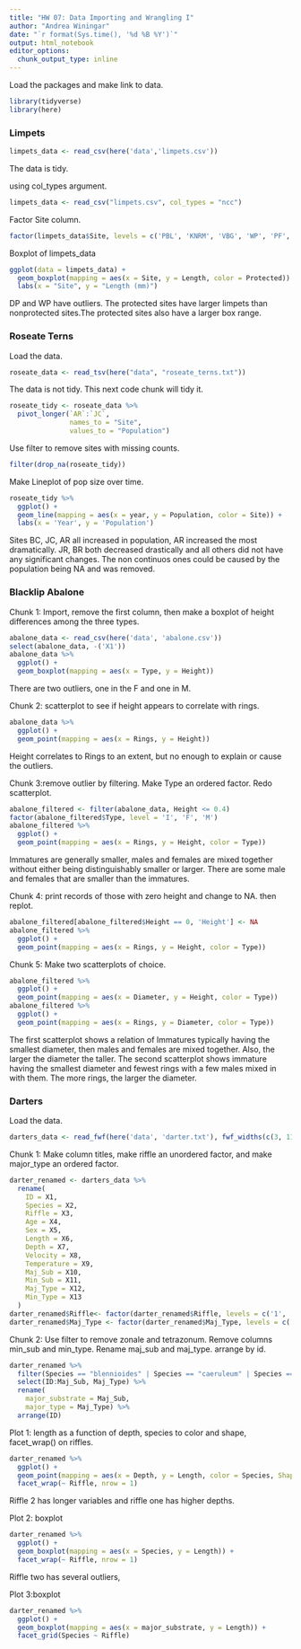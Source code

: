 ```yaml
---
title: "HW 07: Data Importing and Wrangling I"
author: "Andrea Winingar"
date: "`r format(Sys.time(), '%d %B %Y')`"
output: html_notebook
editor_options: 
  chunk_output_type: inline
---
```


Load the packages and make link to data.

```r
library(tidyverse)
library(here)
```

### Limpets

```r
limpets_data <- read_csv(here('data','limpets.csv'))
```

The data is tidy.

using col_types argument.

```r
limpets_data <- read_csv("limpets.csv", col_types = "ncc")
```

Factor Site column.

```r
factor(limpets_data$Site, levels = c('PBL', 'KNRM', 'VBG', 'WP', 'PF', 'DP', 'SIO', 'CTZ1', 'CTZ2', 'CNM'))
```

Boxplot of limpets_data

```r
ggplot(data = limpets_data) +
  geom_boxplot(mapping = aes(x = Site, y = Length, color = Protected)) +
  labs(x = "Site", y = "Length (mm)")
```

DP and WP have outliers. The protected sites have larger limpets than nonprotected sites.The protected sites also have a larger box range. 

### Roseate Terns

Load the data.

```r
roseate_data <- read_tsv(here("data", "roseate_terns.txt"))
```

The data is not tidy. This next code chunk will tidy it.

```r
roseate_tidy <- roseate_data %>% 
  pivot_longer(`AR`:`JC`,
               names_to = "Site",
               values_to = "Population")
```

Use filter to remove sites with missing counts.

```r
filter(drop_na(roseate_tidy))
```

Make Lineplot of pop size over time.    

```r
roseate_tidy %>% 
  ggplot() +
  geom_line(mapping = aes(x = year, y = Population, color = Site)) +
  labs(x = 'Year', y = 'Population')
```

Sites BC, JC, AR all increased in population, AR increased the most dramatically. JR, BR both decreased drastically and all others did not have any significant changes. The non continuos ones could be caused by the population being NA and was removed.

### Blacklip Abalone

Chunk 1:  Import, remove the first column, then make a boxplot of height differences among the three types.

```r
abalone_data <- read_csv(here('data', 'abalone.csv'))
select(abalone_data, -('X1'))
abalone_data %>% 
  ggplot() +
  geom_boxplot(mapping = aes(x = Type, y = Height))
```

There are two outliers, one in the F and one in M.

Chunk 2: scatterplot to see if height appears to correlate with rings. 

```r
abalone_data %>% 
  ggplot() +
  geom_point(mapping = aes(x = Rings, y = Height))
```

Height correlates to Rings to an extent, but no enough to explain or cause the outliers.

Chunk 3:remove outlier by filtering. Make Type an ordered factor. Redo scatterplot.

```r
abalone_filtered <- filter(abalone_data, Height <= 0.4)
factor(abalone_filtered$Type, level = 'I', 'F', 'M')
abalone_filtered %>% 
  ggplot() +
  geom_point(mapping = aes(x = Rings, y = Height, color = Type))
```

Immatures are generally smaller, males and females are mixed together without either being distinguishably smaller or larger. There are some male and females that are smaller than the immatures.

Chunk 4: print records of those with zero height and change to NA. then replot.

```r
abalone_filtered[abalone_filtered$Height == 0, 'Height'] <- NA
abalone_filtered %>% 
  ggplot() +
  geom_point(mapping = aes(x = Rings, y = Height, color = Type))
```

Chunk 5: Make two scatterplots of choice.

```r
abalone_filtered %>% 
  ggplot() +
  geom_point(mapping = aes(x = Diameter, y = Height, color = Type))
abalone_filtered %>% 
  ggplot() +
  geom_point(mapping = aes(x = Rings, y = Diameter, color = Type))
```

The first scatterplot shows a relation of Immatures typically having the smallest diameter, then males and females are mixed together. Also, the larger the diameter the taller. The second scatterplot shows immature having the smallest diameter and fewest rings with a few males mixed in with them. The more rings, the larger the diameter.

### Darters

Load the data.

```r
darters_data <- read_fwf(here('data', 'darter.txt'), fwf_widths(c(3, 11, 1, 1, 1, 3, 4, 4, 4, 3, 3, 2, 2)), comment = '#')
```

Chunk 1: Make column titles, make riffle an unordered factor, and make major_type an ordered factor.

```r
darter_renamed <- darters_data %>% 
  rename(
    ID = X1,
    Species = X2,
    Riffle = X3,
    Age = X4,
    Sex = X5,
    Length = X6,
    Depth = X7,
    Velocity = X8,
    Temperature = X9,
    Maj_Sub = X10,
    Min_Sub = X11,
    Maj_Type = X12,
    Min_Type = X13
  )
darter_renamed$Riffle<- factor(darter_renamed$Riffle, levels = c('1', '2'))
darter_renamed$Maj_Type <- factor(darter_renamed$Maj_Type, levels = c('s', 'fg', 'sg', 'lg', 'c'), ordered = TRUE)
```

Chunk 2: Use filter to remove zonale and tetrazonum. Remove columns min_sub and min_type. Rename maj_sub and maj_type. arrange by id.

```r
darter_renamed %>% 
  filter(Species == "blennioides" | Species == "caeruleum" | Species == "spectabile") %>% 
  select(ID:Maj_Sub, Maj_Type) %>% 
  rename(
    major_substrate = Maj_Sub,
    major_type = Maj_Type) %>% 
  arrange(ID)
```

Plot 1: length as a function of depth, species to color and shape, facet_wrap() on riffles.

```r
darter_renamed %>% 
  ggplot() +
  geom_point(mapping = aes(x = Depth, y = Length, color = Species, Shape = Species)) +
  facet_wrap(~ Riffle, nrow = 1)
```

Riffle 2 has longer variables and riffle one has higher depths.

Plot 2: boxplot

```r
darter_renamed %>% 
  ggplot() +
  geom_boxplot(mapping = aes(x = Species, y = Length)) +
  facet_wrap(~ Riffle, nrow = 1)
```

Riffle two has several outliers, 

Plot 3:boxplot

```r
darter_renamed %>% 
  ggplot() +
  geom_boxplot(mapping = aes(x = major_substrate, y = Length)) +
  facet_grid(Species ~ Riffle)
```


